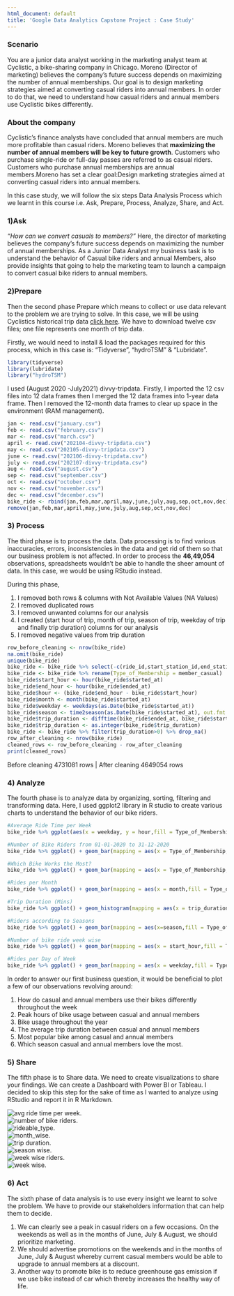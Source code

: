 ---
html_document: default
title: 'Google Data Analytics Capstone Project : Case Study'
---



### Scenario
You are a junior data analyst working in the marketing analyst team at Cyclistic, a bike-sharing company in Chicago. Moreno (Director of marketing) believes the company’s future success depends on maximizing the number of annual memberships. Our goal is to design marketing strategies aimed at converting casual riders into annual members. In order to do that, we need to understand how casual riders and annual members use Cyclistic bikes differently.

### About the company

Cyclistic’s finance analysts have concluded that annual members are much more profitable than casual riders. Moreno believes that **maximizing the number of annual members will be key to future growth**. Customers who purchase single-ride or full-day passes are referred to as casual riders. Customers who purchase annual memberships are annual members.Moreno has set a clear goal:Design marketing strategies aimed at converting casual riders into annual members.

In this case study, we will follow the six steps Data Analysis Process which we learnt in this course i.e. Ask, Prepare, Process, Analyze, Share, and Act.




### 1)Ask
*"How can we convert casuals to members?"*
Here, the director of marketing believes the company’s future success depends on maximizing the number of annual memberships. As a Junior Data Analyst my business task is to understand the behavior of Casual bike riders and annual Members, also provide insights that going to help the marketing team to launch a campaign to convert casual bike riders to annual members.

### 2)Prepare
Then the second phase Prepare which means to collect or use data relevant to the problem we are trying to solve. In this case, we will be using Cyclistics historical trip data [click here](https://divvy-tripdata.s3.amazonaws.com/index.html). We have to download twelve csv files; one file represents one month of trip data.

Firstly, we would need to install & load the packages required for this process, which in this case is: “Tidyverse”, “hydroTSM” & “Lubridate”.
```{r eval=FALSE}
library(tidyverse)
library(lubridate)
library("hydroTSM")
```

 I used (August 2020 -July2021) divvy-tripdata. Firstly, I imported the 12 csv files into 12 data frames then I merged the 12 data frames into 1-year data frame. Then I removed the 12-month data frames to clear up space in the environment (RAM management).
```{r eval=FALSE}
jan <- read.csv("january.csv")
feb <- read.csv("february.csv")
mar <- read.csv("march.csv")
april <- read.csv("202104-divvy-tripdata.csv")
may <- read.csv("202105-divvy-tripdata.csv")
june <- read.csv("202106-divvy-tripdata.csv")
july <- read.csv("202107-divvy-tripdata.csv")
aug <- read.csv("august.csv")
sep <- read.csv("september.csv")
oct <- read.csv("october.csv")
nov <- read.csv("november.csv")
dec <- read.csv("december.csv")
bike_ride <- rbind(jan,feb,mar,april,may,june,july,aug,sep,oct,nov,dec)
remove(jan,feb,mar,april,may,june,july,aug,sep,oct,nov,dec)
```

### 3) Process
The third phase is to process the data. Data processing is to find various inaccuracies, errors, inconsistencies in the data and get rid of them so that our business problem is not affected.
In order to process the **46,49,054** observations, spreadsheets wouldn’t be able to handle the sheer amount of data. In this case, we would be using RStudio instead.

During this phase,


1.	I removed both rows & columns with Not Available Values (NA Values)
2.	I removed duplicated rows
3.	I removed unwanted columns for our analysis
4.	I created (start hour of trip, month of trip, season of trip, weekday of trip and finally trip duration) columns for our analysis
5.	I removed negative values from trip duration
```{r eval=FALSE}
row_before_cleaning <- nrow(bike_ride)
na.omit(bike_ride)
unique(bike_ride)
bike_ride <- bike_ride %>% select(-c(ride_id,start_station_id,end_station_id,start_lat,start_lng,end_lat,end_lng))
bike_ride <- bike_ride %>% rename(Type_of_Membership = member_casual)
bike_ride$start_hour <- hour(bike_ride$started_at)
bike_ride$end_hour <- hour(bike_ride$ended_at)
bike_ride$hour <- (bike_ride$end_hour - bike_ride$start_hour)
bike_ride$month <- month(bike_ride$started_at)
bike_ride$weekday <- weekdays(as.Date(bike_ride$started_at))
bike_ride$season <- time2season(as.Date(bike_ride$started_at), out.fmt = "seasons")
bike_ride$trip_duration <- difftime(bike_ride$ended_at, bike_ride$started_at,units = "mins")
bike_ride$trip_duration <- as.integer(bike_ride$trip_duration)
bike_ride <- bike_ride %>% filter(trip_duration>0) %>% drop_na()
row_after_cleaning <- nrow(bike_ride)
cleaned_rows <- row_before_cleaning - row_after_cleaning
print(cleaned_rows)
```

Before cleaning 4731081 rows | After cleaning 4649054 rows

### 4) Analyze
The fourth phase is to analyze data by organizing, sorting, filtering and transforming data. Here, I used ggplot2 library in R studio to create various charts to understand the behavior of our bike riders.
```{r eval=FALSE}
#Average Ride Time per Week
bike_ride %>% ggplot(aes(x = weekday, y = hour,fill = Type_of_Membership)) + geom_bar(position = "dodge",stat = "identity") + labs(title ="Average Ride Time per Week",x = "Days of the Week",y = "Average Duration - Hrs")

#Number of Bike Riders from 01-01-2020 to 31-12-2020
bike_ride %>% ggplot() + geom_bar(mapping = aes(x = Type_of_Membership,fill = Type_of_Membership))+ labs(title = "Number of Bike Riders from 01-01-2020 to 31-12-2020",x = "Riders",y = "Total No. of Riders")

#Which Bike Works the Most?
bike_ride %>% ggplot() + geom_bar(mapping = aes(x = Type_of_Membership,fill = Type_of_Membership),position = "dodge") + facet_wrap(~rideable_type) + labs(title = "Which Bike Works the Most?",x = "Type of Bike",y = "Number of Rentals")

#Rides per Month
bike_ride %>% ggplot() + geom_bar(mapping = aes(x = month,fill = Type_of_Membership),position = "dodge") + scale_x_continuous(breaks = seq_along(month.name),labels = month.name) + labs(title = "Rides per Month",x = "Month",y = "Total Number of Riders")

#Trip Duration (Mins)
bike_ride %>% ggplot() + geom_histogram(mapping = aes(x = trip_duration),filter(bike_ride,bike_ride$trip_duration<120)) + facet_wrap(~Type_of_Membership) + labs(x = "Trip Duration (Mins)", y = "Total No. of Riders")

#Riders according to Seasons
bike_ride %>% ggplot() + geom_bar(mapping = aes(x=season,fill = Type_of_Membership),position = "dodge") + labs(title = "Riders according to Seasons",x = "Seasons", y = "Total Number of Riders")

#Number of bike ride week wise
bike_ride %>% ggplot() + geom_bar(mapping = aes(x = start_hour,fill = Type_of_Membership)) + labs(title = "Number of bike ride week wise",x = "Time - Hrs", y = "Total Number of Riders" ) + facet_wrap(~weekday)

#Rides per Day of Week
bike_ride %>% ggplot() + geom_bar(mapping = aes(x = weekday,fill = Type_of_Membership),position = "dodge") + labs(title = "Rides per Day of Week",x = "Day of Week",y = "Total Number of Riders")
```


In order to answer our first business question, it would be beneficial to plot a few of our observations revolving around:

1.	How do casual and annual members use their bikes differently throughout the week
2.	Peak hours of bike usage between casual and annual members
3.	Bike usage throughout the year
4.	The average trip duration between casual and annual members
5.	Most popular bike among casual and annual members
6.	Which season casual and annual members love the most.

### 5) Share
The fifth phase is to Share data. We need to create visualizations to share your findings. We can create a Dashboard with Power BI or Tableau. I decided to skip this step for the sake of time as I wanted to analyze using RStudio and report it in R Markdown.

![avg ride time per week.](C:/Users/user/Desktop/data analytics/Google data analytics/case_study/images/avg ride time per week.png)\
![number of bike riders.](C:/Users/user/Desktop/data analytics/Google data analytics/case_study/images/number of bike riders.png)\
![rideable_type.](C:/Users/user/Desktop/data analytics/Google data analytics/case_study/images/rideable_type.png)\
![month_wise.](C:/Users/user/Desktop/data analytics/Google data analytics/case_study/images/month_wise.png)\
![trip duration.](C:/Users/user/Desktop/data analytics/Google data analytics/case_study/images/trip duration.png)\
![season wise.](C:/Users/user/Desktop/data analytics/Google data analytics/case_study/images/season wise.png)\
![week wise riders.](C:/Users/user/Desktop/data analytics/Google data analytics/case_study/images/week wise riders.png)\
![week wise.](C:/Users/user/Desktop/data analytics/Google data analytics/case_study/images/week wise.png)\


### 6) Act
The sixth phase of data analysis is to use every insight we learnt to solve the problem. We have to provide our stakeholders information that can help them to decide.

1.	We can clearly see a peak in casual riders on a few occasions. On the weekends as well as in the months of June, July & August, we should prioritize marketing.
2.	We should advertise promotions on the weekends and in the months of June, July & August whereby current casual members would be able to upgrade to annual members at a discount.
3.	Another way to promote bike is to reduce greenhouse gas emission if we use bike instead of car which thereby increases the healthy way of life.


